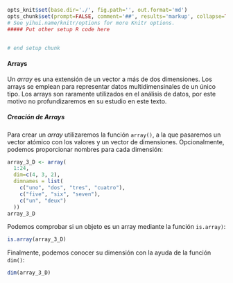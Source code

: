 ```r
opts_knit$set(base.dir='./', fig.path='', out.format='md')
opts_chunk$set(prompt=FALSE, comment='##', results='markup', collapse=TRUE, echo=TRUE, eval=TRUE)
# See yihui.name/knitr/options for more Knitr options.
##### Put other setup R code here


# end setup chunk
```
#### Arrays


Un _array_ es una extensión de un vector a más de dos dimensiones. Los arrays se
emplean para representar  datos multidimensinales de un único tipo. Los arrays son
raramente utilizados en el análisis de datos, por este motivo no profundizaremos
en su estudio en este texto.


##### Creación de Arrays

Para crear un _array_ utilizaremos la función `array()`, a la que pasaremos
un vector atómico con los valores y un vector de dimensiones. Opcionalmente, 
podemos proporcionar nombres para cada dimensión:

```r
array_3_D <- array(
  1:24, 
  dim=c(4, 3, 2),
  dimnames = list(
    c("uno", "dos", "tres", "cuatro"),
    c("five", "six", "seven"),
    c("un", "deux")
  ))
array_3_D
```


Podemos comprobar si un objeto es un array mediante la función `is.array)`:

```r
is.array(array_3_D)
```

Finalmente, podemos conocer su dimensión con la ayuda de la función `dim()`:

```r
dim(array_3_D)
```











































